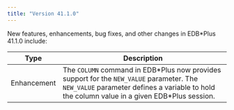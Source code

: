```yaml
---
title: "Version 41.1.0"
---
```


New features, enhancements, bug fixes, and other changes in EDB*Plus 41.1.0 include:

| Type        | Description                                                    |
| ----------- | -------------------------------------------------------------- | 
| Enhancement | The `COLUMN` command in EDB\*Plus now provides support for the `NEW_VALUE` parameter. The `NEW_VALUE` parameter defines a variable to hold the column value in a given EDB\*Plus session. |
